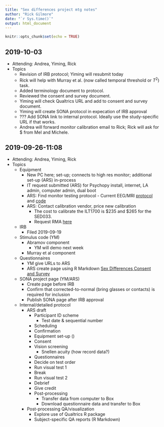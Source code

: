 ```yaml
---
title: "Sex differences project mtg notes"
author: "Rick Gilmore"
date: "`r Sys.time()`"
output: html_document
---
```


```r
knitr::opts_chunk$set(echo = TRUE)
```

## 2019-10-03

- Attending: Andrea, Yiming, Rick
- Topics
  - Revision of IRB protocol; Yiming will resubmit today
  - Rick will help with Murray et al. (now called temporal threshold or $T^2$) task.
  - Added terminology document to protocol.
  - Reviewed the consent and survey document.
  - Yiming will check Qualtrics URL and add to consent and survey document.
  - Yiming will create SONA protocol in expecation of IRB approval
  - ??? Add SONA link to internal protocol. Ideally use the study-specific URL if that works.
  - Andrea will forward monitor calibration email to Rick; Rick will ask for $ from Mel and Michele.

## 2019-09-26-11:08

- Attending: Andrea, Yiming, Rick
- Topics
  - Equipment
    - New PC here; set-up; connects to high res monitor; additional set-up (ARS) in-process
    - IT request submitted (ARS) for Psychopy install, internet, LA admin, computer admin, dual boot
    - ARS: Find monitor testing protocol - Current EEG/MRI [protocol](https://gilmore-lab.github.io/protocols/Calibrate-Monitor.md) and [code](https://gilmore-lab.github.io/gilmore-lab/photometer_proj)
    - ARS: Contact calibration vendor, price new calibration 
        - The cost to calibrate the ILT1700 is $235 and $265 for the SED033. 
        - Request RMA [here](https://www.intl-lighttech.com/service-support/rma-form)
  - IRB
    - Filed 2019-09-19 
  - Stimulus code (YM)
    - Abramov component
      - YM will demo next week
    - Murray et al component
  - Questionnaires
    - YM give URLs to ARS
    - ARS create page using R Markdown [Sex Differences Consent and Survey](https://gilmore-lab.github.io/sex-differences-in-motion-perception/consent-and-survey.html)
  - SONA project page (YM/ARS)
    - Create page before IRB
    - Confirm that corrected-to-normal (bring glasses or contacts) is required for inclusion
    - Publish SONA page after IRB approval
  - Internal/detailed protocol
    - ARS draft
      - Participant ID scheme
        - Test date & sequential number
      - Scheduling
      - Confirmation
      - Equipment set-up ()
      - Consent
      - Vision screening
        - Snellen acuity (how record data?)
      - Questionnaires
      - Decide on test order
      - Run visual test 1
      - Break
      - Run visual test 2
      - Debrief
      - Give credit
      - Post-processing
        - Transfer data from computer to Box
        - Download questionnaire data and transfer to Box
    - Post-processing QA/visualization
      - Explore use of Qualtrics R package
      - Subject-specific QA reports (R Markdown)
